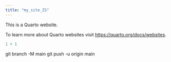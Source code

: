 ```yaml
---
title: "my_site_ZS"
---
```


This is a Quarto website.

To learn more about Quarto websites visit <https://quarto.org/docs/websites>.

```r
1 + 1
```

git branch -M main
git push -u origin main


